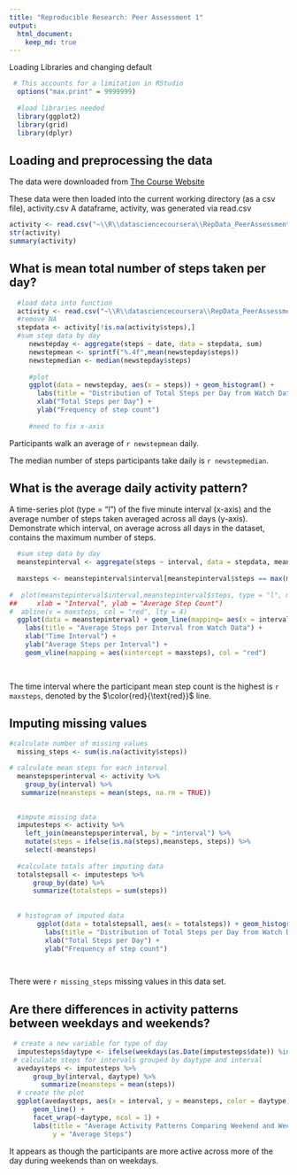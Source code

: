 ```yaml
---
title: "Reproducible Research: Peer Assessment 1"
output: 
  html_document:
    keep_md: true
---
```


Loading Libraries and changing default

```r
 # This accounts for a limitation in RStudio
  options("max.print" = 9999999)
  
  #load libraries needed
  library(ggplot2)
  library(grid)
  library(dplyr)

```

## Loading and preprocessing the data

The data were downloaded from [The Course Website](https://d396qusza40orc.cloudfront.net/repdata%2Fdata%2Factivity.zip)

These data were then loaded into the current working directory (as a csv file), activity.csv
A dataframe, activity, was generated via read.csv

```r
activity <- read.csv("~\\R\\datasciencecoursera\\RepData_PeerAssessment1\\activity.csv")
str(activity)
summary(activity)
```


## What is mean total number of steps taken per day?

```r
 
  #load data into function
  activity <- read.csv("~\\R\\datasciencecoursera\\RepData_PeerAssessment1\\activity.csv")
  #remove NA
  stepdata <- activity[!is.na(activity$steps),]
  #sum step data by day
     newstepday <- aggregate(steps ~ date, data = stepdata, sum)
     newstepmean <- sprintf("%.4f",mean(newstepday$steps))
     newstepmedian <- median(newstepday$steps)
     
     #plot
     ggplot(data = newstepday, aes(x = steps)) + geom_histogram() +
       labs(title = "Distribution of Total Steps per Day from Watch Data") +
       xlab("Total Steps per Day") +
       ylab("Frequency of step count")
       
     #need to fix x-axis
```

Participants walk an average of `r newstepmean` daily.

The median number of steps participants take daily is `r newstepmedian`.


## What is the average daily activity pattern?
A time-series plot (type = "l") of the five minute interval (x-axis) and the average number of steps taken averaged across all days (y-axis).
Demonstrate which interval, on average across all days in the dataset, contains the maximum number of steps.

```r
  #sum step data by day
  meanstepinterval <- aggregate(steps ~ interval, data = stepdata, mean)
 
  maxsteps <- meanstepinterval$interval[meanstepinterval$steps == max(meanstepinterval$steps)]
  
#  plot(meanstepinterval$interval,meanstepinterval$steps, type = "l", main = "Average Steps per Interval Through Day", 
##     xlab = "Interval", ylab = "Average Step Count")
#  abline(v = maxsteps, col = "red", lty = 4)
  ggplot(data = meanstepinterval) + geom_line(mapping= aes(x = interval, y = steps)) +
    labs(title = "Average Steps per Interval from Watch Data") +
    xlab("Time Interval") +
    ylab("Average Steps per Interval") +
    geom_vline(mapping = aes(xintercept = maxsteps), col = "red")
    
   
```
  
 
  The time interval where the participant mean step count is the highest is `r maxsteps`, denoted by the $\color{red}{\text{red}}$ line.


## Imputing missing values
```r
 
#calculate number of missing values
  missing_steps <- sum(is.na(activity$steps))

# calculate mean steps for each interval
  meanstepsperinterval <- activity %>%
    group_by(interval) %>%
   summarize(meansteps = mean(steps, na.rm = TRUE))
 

  #impute missing data
  imputesteps <- activity %>%
    left_join(meanstepsperinterval, by = "interval") %>%
    mutate(steps = ifelse(is.na(steps),meansteps, steps)) %>%
    select(-meansteps)
  
  #calculate totals after imputing data  
  totalstepsall <- imputesteps %>%
      group_by(date) %>%
      summarize(totalsteps = sum(steps))
                 
  
  # histogram of imputed data
       ggplot(data = totalstepsall, aes(x = totalsteps)) + geom_histogram() +
         labs(title = "Distribution of Total Steps per Day from Watch Data after Imputation") +
         xlab("Total Steps per Day") +
         ylab("Frequency of step count")
    



```

There were `r missing_steps` missing values in this data set.

## Are there differences in activity patterns between weekdays and weekends?

```r

 # create a new variable for type of day
  imputesteps$daytype <- ifelse(weekdays(as.Date(imputesteps$date)) %in% c("Saturday", "Sunday"), "weekend", "weekday")
 # calculate steps for intervals grouped by daytype and interval
  avedaysteps <- imputesteps %>%
      group_by(interval, daytype) %>%
        summarize(meansteps = mean(steps))
  # create the plot
  ggplot(avedaysteps, aes(x = interval, y = meansteps, color = daytype)) +
      geom_line() +
      facet_wrap(~daytype, ncol = 1) +
      labs(title = "Average Activity Patterns Comparing Weekend and Weekday", x = "five-minute intervals",
           y = "Average Steps") 


```

It appears as though the participants are more active across more of the day during weekends than on weekdays.


 
